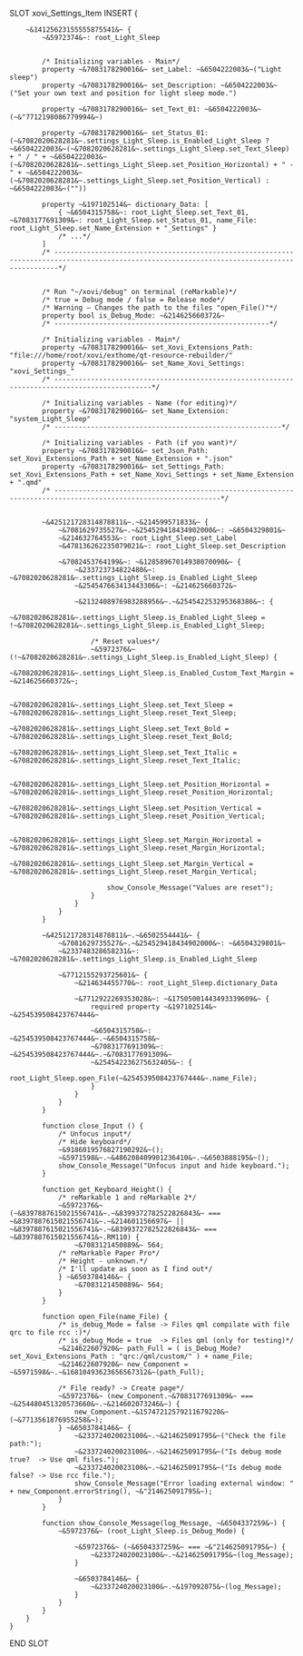 SLOT xovi_Settings_Item
    INSERT {

        ~&14125623155555875541&~ {
            ~&5972374&~: root_Light_Sleep


            /* Initializing variables - Main*/
            property ~&7083178290016&~ set_Label: ~&6504222003&~("Light sleep")
            property ~&7083178290016&~ set_Description: ~&6504222003&~("Set your own text and position for light sleep mode.")

            property ~&7083178290016&~ set_Text_01: ~&6504222003&~(~&"7712198086779994&~)

            property ~&7083178290016&~ set_Status_01: (~&7082020628281&~.settings_Light_Sleep.is_Enabled_Light_Sleep ? ~&6504222003&~(~&7082020628281&~.settings_Light_Sleep.set_Text_Sleep) + " / " + ~&6504222003&~(~&7082020628281&~.settings_Light_Sleep.set_Position_Horizontal) + " - " + ~&6504222003&~(~&7082020628281&~.settings_Light_Sleep.set_Position_Vertical) : ~&6504222003&~(""))

            property ~&197102514&~ dictionary_Data: [
                { ~&6504315758&~: root_Light_Sleep.set_Text_01, ~&7083177691309&~: root_Light_Sleep.set_Status_01, name_File: root_Light_Sleep.set_Name_Extension + "_Settings" }
                /* ...*/
            ]
            /* ---------------------------------------------------------------------------------------------------------------------------------------------*/


            /* Run "~/xovi/debug" on terminal (reMarkable)*/
            /* true = Debug mode / false = Release mode*/
            /* Warning – Changes the path to the files "open_File()"*/
            property bool is_Debug_Mode: ~&214625660372&~
            /* -----------------------------------------------------*/

            /* Initializing variables - Main*/
            property ~&7083178290016&~ set_Xovi_Extensions_Path: "file:///home/root/xovi/exthome/qt-resource-rebuilder/"
            property ~&7083178290016&~ set_Name_Xovi_Settings: "xovi_Settings_"
            /* ----------------------------------------------------------------------------------------------*/

            /* Initializing variables - Name (for editing)*/
            property ~&7083178290016&~ set_Name_Extension: "system_Light_Sleep"
            /* --------------------------------------------------------*/

            /* Initializing variables - Path (if you want)*/
            property ~&7083178290016&~ set_Json_Path: set_Xovi_Extensions_Path + set_Name_Extension + ".json"
            property ~&7083178290016&~ set_Settings_Path: set_Xovi_Extensions_Path + set_Name_Xovi_Settings + set_Name_Extension + ".qmd"
            /* ---------------------------------------------------------------------------------------------------------------*/


            ~&425121728314878811&~.~&214599571833&~ {
                ~&7081629735527&~.~&254529418434902000&~: ~&6504329801&~
                ~&214632764553&~: root_Light_Sleep.set_Label
                ~&478136262235079021&~: root_Light_Sleep.set_Description

                ~&7082453764199&~: ~&12858967014938070090&~ {
                    ~&233723734822480&~: ~&7082020628281&~.settings_Light_Sleep.is_Enabled_Light_Sleep
                    ~&254547663413443306&~: ~&214625660372&~
                    
                    ~&2132408976983288956&~.~&254542253295368380&~: {
                        ~&7082020628281&~.settings_Light_Sleep.is_Enabled_Light_Sleep = !~&7082020628281&~.settings_Light_Sleep.is_Enabled_Light_Sleep;

                        /* Reset values*/
                        ~&5972376&~ (!~&7082020628281&~.settings_Light_Sleep.is_Enabled_Light_Sleep) {
                            ~&7082020628281&~.settings_Light_Sleep.is_Enabled_Custom_Text_Margin = ~&214625660372&~;

                            ~&7082020628281&~.settings_Light_Sleep.set_Text_Sleep = ~&7082020628281&~.settings_Light_Sleep.reset_Text_Sleep;
                            ~&7082020628281&~.settings_Light_Sleep.set_Text_Bold = ~&7082020628281&~.settings_Light_Sleep.reset_Text_Bold;
                            ~&7082020628281&~.settings_Light_Sleep.set_Text_Italic = ~&7082020628281&~.settings_Light_Sleep.reset_Text_Italic;

                            ~&7082020628281&~.settings_Light_Sleep.set_Position_Horizontal = ~&7082020628281&~.settings_Light_Sleep.reset_Position_Horizontal;
                            ~&7082020628281&~.settings_Light_Sleep.set_Position_Vertical = ~&7082020628281&~.settings_Light_Sleep.reset_Position_Vertical;

                            ~&7082020628281&~.settings_Light_Sleep.set_Margin_Horizontal = ~&7082020628281&~.settings_Light_Sleep.reset_Margin_Horizontal;
                            ~&7082020628281&~.settings_Light_Sleep.set_Margin_Vertical = ~&7082020628281&~.settings_Light_Sleep.reset_Margin_Vertical;

                            show_Console_Message("Values are reset");
                        }
                    }
                }
            }

            ~&425121728314878811&~.~&6502554441&~ {
                ~&7081629735527&~.~&254529418434902000&~: ~&6504329801&~
                ~&233748328658231&~: ~&7082020628281&~.settings_Light_Sleep.is_Enabled_Light_Sleep

                ~&7712155293725601&~ {
                    ~&214634455770&~: root_Light_Sleep.dictionary_Data

                    ~&7712922269353028&~: ~&17505001443493339609&~ {
                        required property ~&197102514&~ ~&254539508423767444&~
                        
                        ~&6504315758&~: ~&254539508423767444&~.~&6504315758&~
                        ~&7083177691309&~: ~&254539508423767444&~.~&7083177691309&~
                        ~&254542236275632405&~: {
                            root_Light_Sleep.open_File(~&254539508423767444&~.name_File);
                        }
                    }
                }
            }

            function close_Input () {
                /* Unfocus input*/
                /* Hide keyboard*/
                ~&9186019576827190292&~();
                ~&5971598&~.~&486208409901236410&~.~&6503888195&~();
                show_Console_Message("Unfocus input and hide keyboard.");
            }

            function get_Keyboard_Height() {
                /* reMarkable 1 and reMarkable 2*/
                ~&5972376&~ (~&8397887615021556741&~.~&8399372782522826843&~ === ~&8397887615021556741&~.~&214601156697&~ || ~&8397887615021556741&~.~&8399372782522826843&~ === ~&8397887615021556741&~.RM110) {
                    ~&7083121450889&~ 564;
                /* reMarkable Paper Pro*/
                /* Height - unknown.*/
                /* I'll update as soon as I find out*/
                } ~&6503784146&~ {
                    ~&7083121450889&~ 564;
                }
            }

            function open_File(name_File) {
                /* is_debug_Mode = false -> Files qml compilate with file qrc to file rcc :)*/
                /* is_debug_Mode = true  -> Files qml (only for testing)*/
                ~&214622607920&~ path_Full = ( is_Debug_Mode? set_Xovi_Extensions_Path : "qrc:/qml/custom/" ) + name_File;
                ~&214622607920&~ new_Component = ~&5971598&~.~&16810493623656567312&~(path_Full);
                
                /* File ready? -> Create page*/
                ~&5972376&~ (new_Component.~&7083177691309&~ === ~&254480451320573660&~.~&214602073246&~) {
                    new_Component.~&15747212579211679220&~(~&7713561876955258&~);
                } ~&6503784146&~ {
                    ~&233724020023100&~.~&214625091795&~("Check the file path:");
                    ~&233724020023100&~.~&214625091795&~("Is debug mode true?  -> Use qml files.");
                    ~&233724020023100&~.~&214625091795&~("Is debug mode false? -> Use rcc file.");
                    show_Console_Message("Error loading external window: " + new_Component.errorString(), ~&"214625091795&~);
                }
            }

            function show_Console_Message(log_Message, ~&6504337259&~) {
                ~&5972376&~ (root_Light_Sleep.is_Debug_Mode) {

                    ~&5972376&~ (~&6504337259&~ === ~&"214625091795&~) {
                        ~&233724020023100&~.~&214625091795&~(log_Message);
                    }

                    ~&6503784146&~ {
                        ~&233724020023100&~.~&197092075&~(log_Message);
                    }
                }
            }
        }
    }
END SLOT

